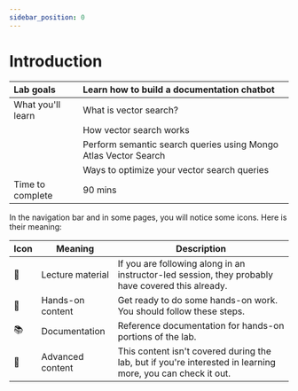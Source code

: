 ```yaml
---
sidebar_position: 0
---
```


# Introduction


|Lab goals|Learn how to build a documentation chatbot|
|:-|:-|
|What you'll learn|What is vector search?|
||How vector search works|
||Perform semantic search queries using Mongo Atlas Vector Search|
||Ways to optimize your vector search queries|
|Time to complete|90 mins|

In the navigation bar and in some pages, you will notice some icons. Here is their meaning:

|Icon|Meaning| Description
|-|-|-|
|📘|Lecture material|If you are following along in an instructor-led session, they probably have covered this already.|
|👐|Hands-on content|Get ready to do some hands-on work. You should follow these steps.|
|📚|Documentation| Reference documentation for hands-on portions of the lab.|
|🦹|Advanced content|This content isn't covered during the lab, but if you're interested in learning more, you can check it out.|
